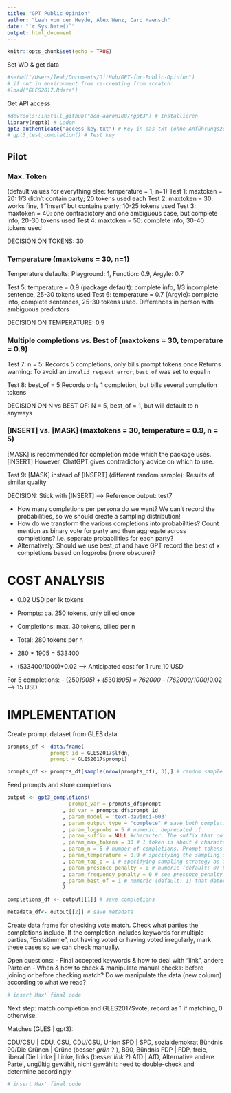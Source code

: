 ```yaml
---
title: "GPT Public Opinion"
author: "Leah von der Heyde, Alex Wenz, Caro Haensch"
date: "`r Sys.Date()`"
output: html_document
---
```


```r
knitr::opts_chunk$set(echo = TRUE)
```

Set WD & get data
```r
#setwd("/Users/leah/Documents/GitHub/GPT-for-Public-Opinion")
# if not in environment from re-creating from scratch:
#load("GLES2017.Rdata")
```


Get API access

```r
#devtools::install_github("ben-aaron188/rgpt3") # Installieren
library(rgpt3) # Laden
gpt3_authenticate("access_key.txt") # Key in das txt (ohne Anführungszeichen, Name, etc. NUR der key, mit new line dahinter!) 
# gpt3_test_completion() # Test key
```

## Pilot

### Max. Token
(default values for everything else: temperature = 1, n=1)
Test 1: maxtoken = 20: 1/3 didn't contain party; 20 tokens used each
Test 2: maxtoken = 30: works fine, 1 "insert" but contains party; 10-25 tokens used
Test 3: maxtoken = 40: one contradictory and one ambiguous case, but complete info; 20-30 tokens used
Test 4: maxtoken = 50: complete info; 30-40 tokens used

DECISION ON TOKENS: 30

### Temperature (maxtokens = 30, n=1)

Temperature defaults: Playground: 1, Function: 0.9, Argyle: 0.7

Test 5: temperature = 0.9 (package default): complete info, 1/3 incomplete sentence, 25-30 tokens used
Test 6: temperature = 0.7 (Argyle): complete info, complete sentences, 25-30 tokens used. Differences in person with ambiguous predictors

DECISION ON TEMPERATURE: 0.9

### Multiple completions vs. Best of (maxtokens = 30, temperature = 0.9)

Test 7: n = 5: Records 5 completions, only bills prompt tokens once
Returns warning: To avoid an `invalid_request_error`, `best_of` was set to equal `n`

Test 8: best_of = 5 Records only 1 completion, but bills several completion tokens

DECISION ON N vs BEST OF: N = 5, best_of = 1, but will default to n anyways

### [INSERT] vs. [MASK] (maxtokens = 30, temperature = 0.9, n = 5)

[MASK] is recommended for completion mode which the package uses. [INSERT] However, ChatGPT gives contradictory advice on which to use.

Test 9: [MASK] instead of [INSERT] (different random sample): Results of similar quality

DECISION: Stick with [INSERT] --> Reference output: test7

- How many completions per persona do we want? We can't record the probabilities, so we should create a sampling distribution!
- How do we transform the various completions into probabilities? Count mention as binary vote for party and then aggregate across completions? I.e. separate probabilities for each party?
- Alternatively: Should we use best_of and have GPT record the best of x completions based on logprobs (more obscure)?

# COST ANALYSIS
- 0.02 USD per 1k tokens

- Prompts: ca. 250 tokens, only billed once
- Completions: max. 30 tokens, billed per n
- Total: 280 tokens per n
- 280 * 1905 = 533400
- (533400/1000)*0.02 --> Anticipated cost for 1 run: 10 USD

For 5 completions:
- (250*1905) + (5*30*1905) = 762000
- (762000/1000)*0.02 --> 15 USD

# IMPLEMENTATION

Create prompt dataset from GLES data

```r
prompts_df <- data.frame(
              prompt_id = GLES2017$lfdn,
              prompt = GLES2017$prompt)

prompts_df <- prompts_df[sample(nrow(prompts_df), 3),] # random sample for testing; remove for running on full dataset
```

Feed prompts and store completions

```r
output <- gpt3_completions(
                    prompt_var = prompts_df$prompt
                  , id_var = prompts_df$prompt_id
                  , param_model = 'text-davinci-003'
                  , param_output_type = "complete" # save both completion and metadata
                  , param_logprobs = 5 # numeric. deprecated :(
                  , param_suffix = NULL #character. The suffix that comes after a completion of inserted text
                  , param_max_tokens = 30 # 1 token is about 4 characters in English text. Test used between 10 and 50
                  , param_n = 5 # number of completions. Prompt tokens are only charged once.
                  , param_temperature = 0.9 # specifying the sampling strategy of the possible completions. Higher values means the model will take more risks. Try 0.9 for more creative applications, and 0 for ones with a well-defined answer. We generally recommend altering this or top_p but not both.
                  , param_top_p = 1 # specifying sampling strategy as an alternative to the temperature sampling where the model considers the results of the tokens with top_p probability mass. So 0.1 means only the tokens comprising the top 10% probability mass are considered. We generally recommend altering this or temperature but not both.
                  , param_presence_penalty = 0 # numeric (default: 0) between -2.00 and +2.00 to determine the penalisation of repetitiveness if a token already exists. Number between -2.0 and 2.0. Positive values penalize new tokens based on whether they appear in the text so far, increasing the model's likelihood to talk about new topics.
                  , param_frequency_penalty = 0 # see presence_penalty
                  , param_best_of = 1 # numeric (default: 1) that determines the space of possibilities from which to select the completion with the highest probability. Generates best_of completions server-side and returns the "best" (the one with the highest log probability per token.
                  )

completions_df <- output[[1]] # save completions

metadata_df<- output[[2]] # save metadata
```

Create data frame for checking vote match.
Check what parties the completions include. If the completion includes keywords for multiple parties, "Erststimme", not having voted or having voted irregularly, mark these cases so we can check manually.

Open questions:
- Final accepted keywords & how to deal with "link", andere Parteien
- When & how to check & manipulate manual checks: before joining or before checking match? Do we manipulate the data (new column) according to what we read?

```r
# insert Max' final code

```


Next step: match completion and GLES2017$vote, record as 1 if matching, 0 otherwise.

Matches (GLES | gpt3):

CDU/CSU | CDU, CSU, CDU/CSU, Union
SPD | SPD, sozialdemokrat
Bündnis 90/Die Grünen | Grüne (besser *grün* ? ), B90, Bündnis
FDP | FDP, freie, liberal
Die Linke | Linke, links (besser *link* ?)
AfD | AfD, Alternative
andere Partei, ungültig gewählt, nicht gewählt: need to double-check and determine accordingly

```r

# insert Max' final code

```

